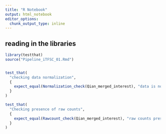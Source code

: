 ```yaml
---
title: "R Notebook"
output: html_notebook
editor_options: 
  chunk_output_type: inline
---
```



## reading in the libraries
```r
library(testthat)
source("Pipeline_iTFSC_01.Rmd")


test_that(
  "checking data normalization",
  {
    expect_equal(Normalization_check(Qian_merged_interest), "data is normalized, good please proceed")
  }
)

test_that(
  "Checking presence of raw counts",
  {
    expect_equal(Rawcount_check(Qian_merged_interest), "raw counts present, good please proceed")
  }
)
```



